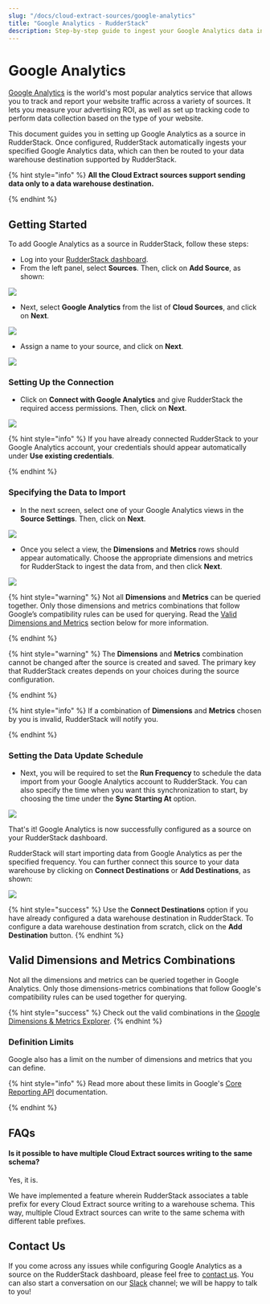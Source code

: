 ```yaml
---
slug: "/docs/cloud-extract-sources/google-analytics"
title: "Google Analytics - RudderStack"
description: Step-by-step guide to ingest your Google Analytics data into RudderStack
---
```


# Google Analytics

[Google Analytics](https://analytics.google.com/analytics/web/#/) is the world's most popular analytics service that allows you to track and report your website traffic across a variety of sources. It lets you measure your advertising ROI, as well as set up tracking code to perform data collection based on the type of your website.

This document guides you in setting up Google Analytics as a source in RudderStack. Once configured, RudderStack automatically ingests your specified Google Analytics data, which can then be routed to your data warehouse destination supported by RudderStack.

{% hint style="info" %}
**All the Cloud Extract sources support sending data only to a data warehouse destination.**

{% endhint %}

## Getting Started

To add Google Analytics as a source in RudderStack, follow these steps:

- Log into your [RudderStack dashboard](https://app.rudderlabs.com/signup?type=freetrial).
- From the left panel, select **Sources**. Then, click on **Add Source**, as shown:

![](../.gitbook/assets/image%20%2897%29%20%281%29%20%281%29%20%282%29%20%282%29%20%282%29%20%282%29%20%282%29%20%282%29%20%282%29%20%282%29%20%282%29%20%282%29%20%282%29%20%283%29%20%286%29.png)

- Next, select **Google Analytics** from the list of **Cloud Sources**, and click on **Next**.

![](../.gitbook/assets/2.png)

- Assign a name to your source, and click on **Next**.

![](../.gitbook/assets/3%20%287%29.png)

### Setting Up the Connection

- Click on **Connect with Google Analytics** and give RudderStack the required access permissions. Then, click on **Next**.

![](../.gitbook/assets/4%20%285%29.png)

{% hint style="info" %}
If you have already connected RudderStack to your Google Analytics account, your credentials should appear automatically under **Use existing credentials**.

{% endhint %}

### Specifying the Data to Import

- In the next screen, select one of your Google Analytics views in the **Source Settings**. Then, click on **Next**.

![](../.gitbook/assets/5%20%283%29.png)

- Once you select a view, the **Dimensions** and **Metrics** rows should appear automatically. Choose the appropriate dimensions and metrics for RudderStack to ingest the data from, and then click **Next**.

![](../.gitbook/assets/screen-shot-2020-12-15-at-4.07.31-pm.png)

{% hint style="warning" %}
Not all **Dimensions** and **Metrics** can be queried together. Only those dimensions and metrics combinations that follow Google’s compatibility rules can be used for querying. Read the [Valid Dimensions and Metrics](https://docs.rudderstack.com/sources/google-analytics#valid-dimensions-and-metrics-combinations) section below for more information.

{% endhint %}

{% hint style="warning" %}
The **Dimensions** and **Metrics** combination cannot be changed after the source is created and saved. The primary key that RudderStack creates depends on your choices during the source configuration.

{% endhint %}

{% hint style="info" %}
If a combination of **Dimensions** and **Metrics** chosen by you is invalid, RudderStack will notify you.

{% endhint %}

### Setting the Data Update Schedule

- Next, you will be required to set the **Run Frequency** to schedule the data import from your Google Analytics account to RudderStack. You can also specify the time when you want this synchronization to start, by choosing the time under the **Sync Starting At** option.

![](../.gitbook/assets/screen-shot-2020-12-15-at-4.24.10-pm.png)

That's it! Google Analytics is now successfully configured as a source on your RudderStack dashboard.

RudderStack will start importing data from Google Analytics as per the specified frequency. You can further connect this source to your data warehouse by clicking on **Connect Destinations** or **Add Destinations**, as shown:

![](../.gitbook/assets/screen-shot-2020-12-15-at-4.26.30-pm.png)

{% hint style="success" %}
Use the **Connect Destinations** option if you have already configured a data
warehouse destination in RudderStack. To configure a data warehouse
destination from scratch, click on the **Add Destination** button.
{% endhint %}

## Valid Dimensions and Metrics Combinations

Not all the dimensions and metrics can be queried together in Google Analytics. Only those dimensions-metrics combinations that follow Google's compatibility rules can be used together for querying.

{% hint style="success" %}
Check out the valid combinations in the [Google Dimensions & Metrics
Explorer](https://ga-dev-tools.appspot.com/dimensions-metrics-explorer/).
{% endhint %}

### Definition Limits

Google also has a limit on the number of dimensions and metrics that you can define.

{% hint style="info" %}
Read more about these limits in Google's [Core Reporting API](https://developers.google.com/analytics/devguides/reporting/core/v3/reference#metrics) documentation.

{% endhint %}

## FAQs

#### Is it possible to have multiple Cloud Extract sources writing to the same schema?

Yes, it is.

We have implemented a feature wherein RudderStack associates a table prefix for every Cloud Extract source writing to a warehouse schema. This way, multiple Cloud Extract sources can write to the same schema with different table prefixes.

## Contact Us

If you come across any issues while configuring Google Analytics as a source on the RudderStack dashboard, please feel free to [contact us](mailto:%20docs@rudderstack.com). You can also start a conversation on our [Slack](https://resources.rudderstack.com/join-rudderstack-slack) channel; we will be happy to talk to you!
